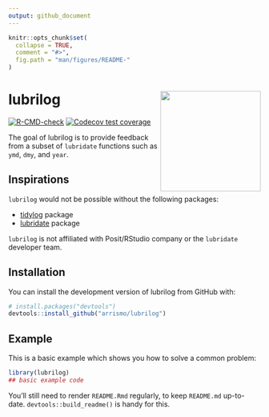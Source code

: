 ```yaml
---
output: github_document
---
```


<!-- README.md is generated from README.Rmd. Please edit that file -->

```r
knitr::opts_chunk$set(
  collapse = TRUE,
  comment = "#>",
  fig.path = "man/figures/README-"
)
```

# lubrilog <img src="man/figures/lubrilog.png" align="right" height="200" width="200"/>

<!-- badges: start -->

[![R-CMD-check](https://github.com/arrismo/lubrilog/actions/workflows/R-CMD-check.yaml/badge.svg)](https://github.com/arrismo/lubrilog/actions/workflows/R-CMD-check.yaml) [![Codecov test coverage](https://codecov.io/gh/arrismo/lubrilog/graph/badge.svg)](https://app.codecov.io/gh/arrismo/lubrilog)

<!-- badges: end -->

The goal of lubrilog is to provide feedback from a subset of `lubridate` functions such as `ymd`, `dmy`, and `year`.

## Inspirations

`lubrilog` would not be possible without the following packages:

-   [tidylog](https://github.com/elbersb/tidylog/tree/master?tab=readme-ov-file) package
-   [lubridate](https://github.com/tidyverse/lubridate) package

`lubrilog` is not affiliated with Posit/RStudio company or the `lubridate` developer team.

## Installation

You can install the development version of lubrilog from GitHub with:

``` r
# install.packages("devtools")
devtools::install_github("arrismo/lubrilog")
```

## Example

This is a basic example which shows you how to solve a common problem:

```r
library(lubrilog)
## basic example code
```

You'll still need to render `README.Rmd` regularly, to keep `README.md` up-to-date. `devtools::build_readme()` is handy for this.
